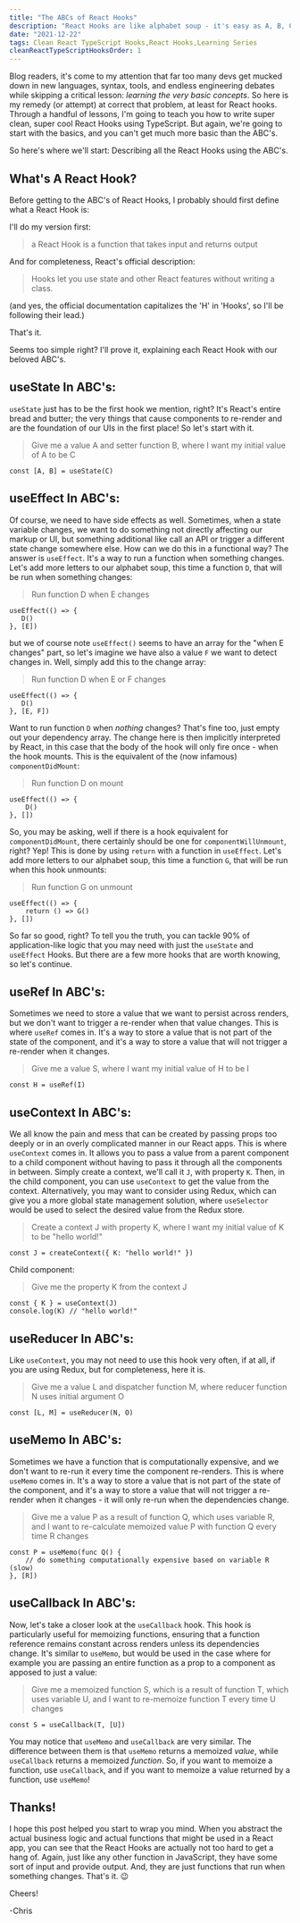 ```yaml
---
title: "The ABCs of React Hooks"
description: "React Hooks are like alphabet soup - it's easy as A, B, C!"
date: "2021-12-22"
tags: Clean React TypeScript Hooks,React Hooks,Learning Series
cleanReactTypeScriptHooksOrder: 1
---
```



Blog readers, it's come to my attention that far too many devs get mucked down in new languages, syntax, tools, and endless engineering debates while skipping a critical lesson: _learning the very basic concepts_. So here is my remedy (or attempt) at correct that problem, at least for React hooks. Through a handful of lessons, I'm going to teach you how to write super clean, super cool React Hooks using TypeScript. But again, we're going to start with the basics, and you can't get much more basic than the ABC's. 

So here's where we'll start: Describing all the React Hooks using the ABC's.

## What's A React Hook?

Before getting to the ABC's of React Hooks, I probably should first define what a React Hook is:

I'll do my version first:

> a React Hook is a function that takes input and returns output

And for completeness, React's official description:

> Hooks let you use state and other React features without writing a class.

(and yes, the official documentation capitalizes the 'H' in 'Hooks', so I'll be following their lead.)

That's it.

Seems too simple right? I'll prove it, explaining each React Hook with our beloved ABC's.

## useState In ABC's:

`useState` just has to be the first hook we mention, right? It's React's entire bread and butter; the very things that cause components to re-render and are the foundation of our UIs in the first place! So let's start with it.

> Give me a value A and setter function B, where I want my initial value of A to be C

```tsx
const [A, B] = useState(C)
```

## useEffect In ABC's:

Of course, we need to have side effects as well. Sometimes, when a state variable changes, we want to do something not directly affecting our markup or UI, but something additional like call an API or trigger a different state change somewhere else. How can we do this in a functional way? The answer is `useEffect`. It's a way to run a function when something changes. Let's add more letters to our alphabet soup, this time a function `D`, that will be run when something changes:

> Run function D when E changes

```tsx
useEffect(() => {
   D()
}, [E])
```

but we of course note `useEffect()` seems to have an array for the "when E changes" part, so let's imagine we have also a value `F` we want to detect changes in. Well, simply add this to the change array:

> Run function D when E or F changes

```tsx
useEffect(() => {
   D()
}, [E, F])
```

Want to run function `D` when _nothing_ changes? That's fine too, just empty out your dependency array. The change here is then implicitly interpreted by React, in this case that the body of the hook will only fire once - when the hook mounts. This is the equivalent of the (now infamous) `componentDidMount`:

> Run function D on mount

```tsx
useEffect(() => {
    D()
}, [])
```

So, you may be asking, well if there is a hook equivalent for `componentDidMount`, there certainly should be one for `componentWillUnmount`, right? Yep! This is done by using `return` with a function in `useEffect`. Let's add more letters to our alphabet soup, this time a function `G`, that will be run when this hook unmounts:

> Run function G on unmount

```tsx
useEffect(() => {
    return () => G()
}, [])
```

So far so good, right? To tell you the truth, you can tackle 90% of application-like logic that you may need with just the `useState` and `useEffect` Hooks. But there are a few more hooks that are worth knowing, so let's continue.

## useRef In ABC's:

Sometimes we need to store a value that we want to persist across renders, but we don't want to trigger a re-render when that value changes. This is where `useRef` comes in. It's a way to store a value that is not part of the state of the component, and it's a way to store a value that will not trigger a re-render when it changes.

> Give me a value S, where I want my initial value of H to be I

```tsx
const H = useRef(I)
```

## useContext In ABC's:

We all know the pain and mess that can be created by passing props too deeply or in an overly complicated manner in our React apps. This is where `useContext` comes in. It allows you to pass a value from a parent component to a child component without having to pass it through all the components in between. Simply create a context, we'll call it `J`, with property `K`. Then, in the child component, you can use `useContext` to get the value from the context. Alternatively, you may want to consider using Redux, which can give you a more global state management solution, where `useSelector` would be used to select the desired value from the Redux store.

> Create a context J with property K, where I want my initial value of K to be "hello world!"

```tsx
const J = createContext({ K: "hello world!" })
```

Child component:

> Give me the property K from the context J

```tsx
const { K } = useContext(J)
console.log(K) // "hello world!"
```

## useReducer In ABC's:

Like `useContext`, you may not need to use this hook very often, if at all, if you are using Redux, but for completeness, here it is.

> Give me a value L and dispatcher function M, where reducer function N uses initial argument O

```tsx
const [L, M] = useReducer(N, O)
```

## useMemo In ABC's:

Sometimes we have a function that is computationally expensive, and we don't want to re-run it every time the component re-renders. This is where `useMemo` comes in. It's a way to store a value that is not part of the state of the component, and it's a way to store a value that will not trigger a re-render when it changes - it will only re-run when the dependencies change.

> Give me a value P as a result of function Q, which uses variable R, and I want to re-calculate memoized value P with function Q every time R changes

```tsx
const P = useMemo(func Q() { 
    // do something computationally expensive based on variable R (slow)
}, [R])
```

## useCallback In ABC's:

Now, let's take a closer look at the `useCallback` hook. This hook is particularly useful for memoizing functions, ensuring that a function reference remains constant across renders unless its dependencies change. It's similar to `useMemo`, but would be used in the case where for example you are passing an entire function as a prop to a component as apposed to just a value:

> Give me a memoized function S, which is a result of function T, which uses variable U, and I want to re-memoize function T every time U changes

```tsx
const S = useCallback(T, [U])
```

You may notice that `useMemo` and `useCallback` are very similar. The difference between them is that `useMemo` returns a memoized _value_, while `useCallback` returns a memoized _function_. So, if you want to memoize a function, use `useCallback`, and if you want to memoize a value returned by a function, use `useMemo`!

## Thanks!

I hope this post helped you start to wrap you mind. When you abstract the actual business logic and actual functions that might be used in a React app, you can see that the React Hooks are actually not too hard to get a hang of. Again, just like any other function in JavaScript, they have some sort of input and provide output. And, they are just functions that run when something changes. That's it. 😉

Cheers!

-Chris